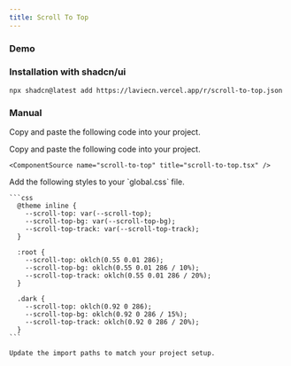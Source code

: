 ```yaml
---
title: Scroll To Top
---
```


### Demo

<ComponentTabs name="scroll-to-top-demo" />

### Installation with shadcn/ui

```package-install
npx shadcn@latest add https://laviecn.vercel.app/r/scroll-to-top.json
```

### Manual

Copy and paste the following code into your project.

<Steps>
  <Step>
    Copy and paste the following code into your project.

    <ComponentSource name="scroll-to-top" title="scroll-to-top.tsx" />

  </Step>
  <Step>
    Add the following styles to your `global.css` file.

    ```css
      @theme inline {
        --scroll-top: var(--scroll-top);
        --scroll-top-bg: var(--scroll-top-bg);
        --scroll-top-track: var(--scroll-top-track);
      }

      :root {
        --scroll-top: oklch(0.55 0.01 286);
        --scroll-top-bg: oklch(0.55 0.01 286 / 10%);
        --scroll-top-track: oklch(0.55 0.01 286 / 20%);
      }

      .dark {
        --scroll-top: oklch(0.92 0 286);
        --scroll-top-bg: oklch(0.92 0 286 / 15%);
        --scroll-top-track: oklch(0.92 0 286 / 20%);
      }
    ```

  </Step>
  <Step>

    Update the import paths to match your project setup.

  </Step>
</Steps>
